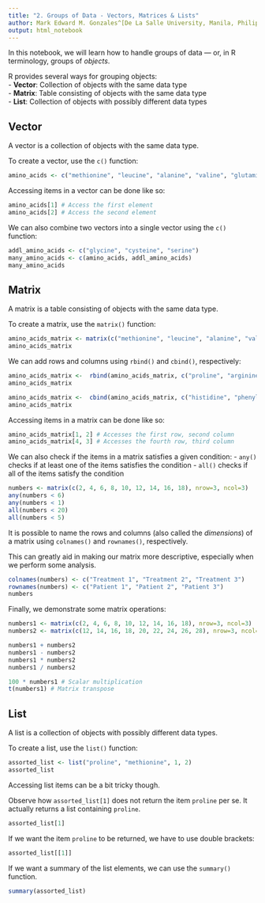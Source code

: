```yaml
---
title: "2. Groups of Data - Vectors, Matrices & Lists"
author: Mark Edward M. Gonzales^[De La Salle University, Manila, Philippines, gonzales.markedward@gmail.com]
output: html_notebook
---
```


In this notebook, we will learn how to handle groups of data --- or, in R terminology, groups of _objects_. 

R provides several ways for grouping objects: <br>
- **Vector**: Collection of objects with the same data type <br>
- **Matrix**: Table consisting of objects with the same data type <br>
- **List**: Collection of objects with possibly different data types


## Vector
A vector is a collection of objects with the same data type.

To create a vector, use the `c()` function:

```r
amino_acids <- c("methionine", "leucine", "alanine", "valine", "glutamine", "threonine")
```

Accessing items in a vector can be done like so:

```r
amino_acids[1] # Access the first element
amino_acids[2] # Access the second element
```

We can also combine two vectors into a single vector using the `c()` function:

```r
addl_amino_acids <- c("glycine", "cysteine", "serine")
many_amino_acids <- c(amino_acids, addl_amino_acids)
many_amino_acids
```

## Matrix
A matrix is a table consisting of objects with the same data type.

To create a matrix, use the `matrix()` function:

```r
amino_acids_matrix <- matrix(c("methionine", "leucine", "alanine", "valine", "glutamine", "threonine"), nrow=3, ncol=2)
amino_acids_matrix
```
We can add rows and columns using `rbind()` and `cbind()`, respectively:

```r
amino_acids_matrix <-  rbind(amino_acids_matrix, c("proline", "arginine"))
amino_acids_matrix
```
```r
amino_acids_matrix <-  cbind(amino_acids_matrix, c("histidine", "phenylalanine", "tryptophan", "selenocysteine"))
amino_acids_matrix
```

Accessing items in a matrix can be done like so:

```r
amino_acids_matrix[1, 2] # Accesses the first row, second column
amino_acids_matrix[4, 3] # Accesses the fourth row, third column
```

We can also check if the items in a matrix satisfies a given condition:
- `any()` checks if at least one of the items satisfies the condition
- `all()` checks if all of the items satisfy the condition

```r
numbers <- matrix(c(2, 4, 6, 8, 10, 12, 14, 16, 18), nrow=3, ncol=3)
any(numbers < 6)
any(numbers < 1)
all(numbers < 20)
all(numbers < 5)
```
It is possible to name the rows and columns (also called the _dimensions_) of a matrix using `colnames()` and `rownames()`, respectively.

This can greatly aid in making our matrix more descriptive, especially when we perform some analysis.

```r
colnames(numbers) <- c("Treatment 1", "Treatment 2", "Treatment 3")
rownames(numbers) <- c("Patient 1", "Patient 2", "Patient 3")
numbers
```

Finally, we demonstrate some matrix operations:

```r
numbers1 <- matrix(c(2, 4, 6, 8, 10, 12, 14, 16, 18), nrow=3, ncol=3)
numbers2 <- matrix(c(12, 14, 16, 18, 20, 22, 24, 26, 28), nrow=3, ncol=3)

numbers1 + numbers2
numbers1 - numbers2
numbers1 * numbers2
numbers1 / numbers2

100 * numbers1 # Scalar multiplication
t(numbers1) # Matrix transpose
```

## List

A list is a collection of objects with possibly different data types.

To create a list, use the `list()` function:

```r
assorted_list <- list("proline", "methionine", 1, 2)
assorted_list
```

Accessing list items can be a bit tricky though.

Observe how `assorted_list[1]` does not return the item `proline` per se. It actually returns a list containing `proline`.

```r
assorted_list[1]
```

If we want the item `proline` to be returned, we have to use double brackets:

```r
assorted_list[[1]]
```

If we want a summary of the list elements, we can use the `summary()` function.

```r
summary(assorted_list)
```